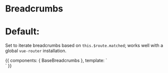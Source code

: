 
<Meta title="Components" component={BaseBreadcrumbs} />

# Breadcrumbs

<Props of={BaseBreadcrumbs} />

# Default:

Set to iterate breadcrumbs based on `this.$route.matched`; works well with  a global `vue-router` installation.

<Preview>
  <Story name="Breadcrumbs" decorators={[StoryRouter({}, {
    initialEntry: "/settings/developers/api-keys",
    routes: [
      {
        path: '/',
        meta: { breadcrumb: 'Dashboard'},
        children: [
          {
            path: '/settings',
            meta: { breadcrumb: 'Settings' },
            children: [
              {
                path: 'developers',
                meta: {breadcrumb: 'Developers'},
                children: [
                  {
                    path: 'api-keys',
                    meta: {breadcrumb: 'API Keys'}
                  }
                ]
              }
            ]
          }
        ]
      },
    ]
  })]}>
    {{
      components: {
        BaseBreadcrumbs
      },
      template: `
        <div class="py-16 flex justify-center">
          <BaseBreadcrumbs />
        </div>`
    }}
  </Story>
</Preview>
